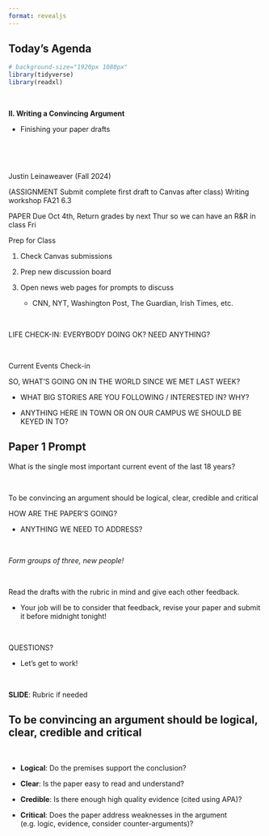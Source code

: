 ```yaml
---
format: revealjs
---
```



## Today's Agenda {background-image="Images/background-news_v2.png" .center}

```r
# background-size="1920px 1080px"
library(tidyverse)
library(readxl)
```

<br>

::: {.r-fit-text}
**II. Writing a Convincing Argument**

- Finishing your paper drafts
:::

<br>

<br>

::: r-stack
Justin Leinaweaver (Fall 2024)
:::

::: notes
(ASSIGNMENT Submit complete first draft to Canvas after class) Writing workshop FA21 6.3

PAPER Due Oct 4th, Return grades by next Thur so we can have an R&R in class Fri



Prep for Class

1. Check Canvas submissions

2. Prep new discussion board

3. Open news web pages for prompts to discuss
    - CNN, NYT, Washington Post, The Guardian, Irish Times, etc.

<br>

LIFE CHECK-IN: EVERYBODY DOING OK? NEED ANYTHING?

<br>

Current Events Check-in

SO, WHAT'S GOING ON IN THE WORLD SINCE WE MET LAST WEEK?

- WHAT BIG STORIES ARE YOU FOLLOWING / INTERESTED IN? WHY?

- ANYTHING HERE IN TOWN OR ON OUR CAMPUS WE SHOULD BE KEYED IN TO?
:::



## Paper 1 Prompt {background-image="Images/background-gentle_lines_v3.png" .center}

What is the single most important current event of the last 18 years?

<br>

To be convincing an argument should be logical, clear, credible and critical

::: notes

HOW ARE THE PAPER'S GOING?

- ANYTHING WE NEED TO ADDRESS?

<br>

*Form groups of three, new people!*

<br>

Read the drafts with the rubric in mind and give each other feedback.

- Your job will be to consider that feedback, revise your paper and submit it before midnight tonight!

<br>

QUESTIONS?

- Let's get to work!

<br>

**SLIDE**: Rubric if needed

:::



## To be convincing an argument should be logical, clear, credible and critical {background-image="Images/background-gentle_lines_v3.png" .center}

<br>

- **Logical**: Do the premises support the conclusion?

- **Clear**: Is the paper easy to read and understand?

- **Credible**: Is there enough high quality evidence (cited using APA)?

- **Critical**: Does the paper address weaknesses in the argument (e.g. logic, evidence, consider counter-arguments)?


